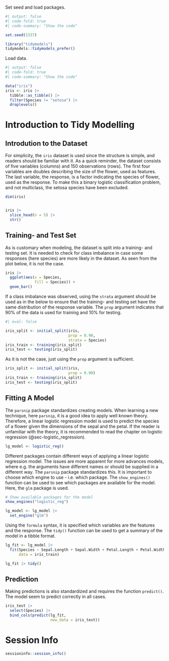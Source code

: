 Set seed and load packages.
```r
#| output: false
#| code-fold: true
#| code-summary: "Show the code"

set.seed(1337)

library("tidymodels")
tidymodels::tidymodels_prefer()
```

Load data.
```r
#| output: false
#| code-fold: true
#| code-summary: "Show the code"

data("iris")
iris <- iris |>
  tibble::as_tibble() |> 
  filter(Species != "setosa") |> 
  droplevels()
```

# Introduction to Tidy Modelling
## Introdution to the Dataset
For simplicity, the `iris` dataset is used since the structure is simple, and readers should be familiar with it. As a quick reminder, the dataset consists of five variables (columns) and 150 observations (rows). The first four variables are doubles describing the size of the flower, used as features. The last variable, the response, is a factor indicating the species of flower, used as the response. To make this a binary logistic classification problem, and not multiclass, the setosa species have been excluded.
```r
dim(iris)


iris |> 
  slice_head(n = 5) |>
  str()
```

## Training- and Test Set
As is customary when modeling, the dataset is split into a training- and testing set. It is needed to check for class imbalance in case some responses (here species) are more likely in the dataset. As seen from the plot below, it is not the case.
```r
iris |> 
  ggplot(aes(x = Species,
             fill = Species)) +
  geom_bar()
```

If a class imbalance was observed, using the `strata` argument should be used as in the below to ensure that the training- and testing set have the same distribution of the response variable. The `prop` argument indicates that 90% of the data is used for training and 10% for testing.
```r
#| eval: false

iris_split <- initial_split(iris,
                            prop = 0.90,
                            strata = Species)
iris_train <- training(iris_split)
iris_test <- testing(iris_split)
```

As it is not the case, just using the `prop` argument is sufficient.
```r
iris_split <- initial_split(iris,
                            prop = 0.90)
iris_train <- training(iris_split)
iris_test <- testing(iris_split)
```

## Fitting A Model
The `parsnip` package standardizes creating models. When learning a new technique, here `parsnip`, it is a good idea to apply well known theory. Therefore, a linear logistic regression model is used to predict the species of a flower given the dimensions of the sepal and the petal. If the reader is unfamiliar with the theory, it is recommended to read the chapter on logistic regression (@sec-logistic_regression).
```r
lg_model <- logistic_reg()
```

Different packages contain different ways of applying a linear logistic regression model. The issues are more apparent for more advances models, where e.g. the arguments have different names or should be supplied in a different way. The `parsnip` package standardizes this. It is important to choose which engine to use - i.e. which package. The `show_engines()` function can be used to see which packages are available for the model. Here, the `glm` package is used.

```r
# Show available packages for the model
show_engines("logistic_reg")

lg_model <- lg_model |> 
  set_engine("glm")
```

Using the `formula` syntax, it is specified which variables are the features and the response. The `tidy()` function can be used to get a summary of the model in a tibble format.

```r
lg_fit <- lg_model |>
  fit(Species ~ Sepal.Length + Sepal.Width + Petal.Length + Petal.Width,
      data = iris_train)

lg_fit |> tidy()
```

## Prediction
Making predictions is also standardized and requires the function `predict()`. The model seem to predict correctly in all cases.
```r
iris_test |> 
  select(Species) |> 
  bind_cols(predict(lg_fit,
                    new_data = iris_test))
```

# Session Info

```r
sessioninfo::session_info()
```